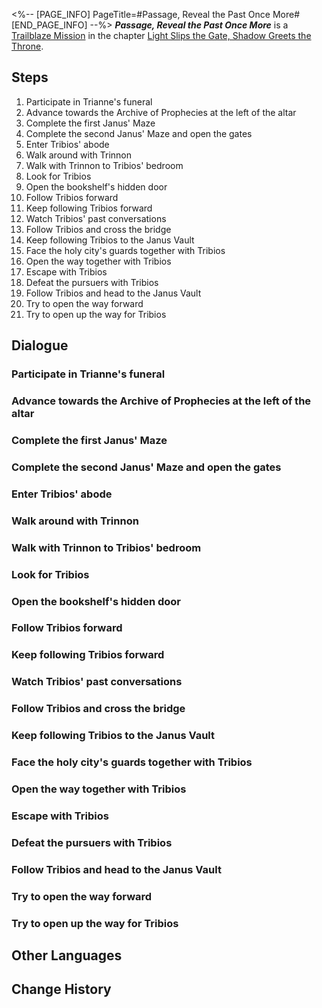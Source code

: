 <%-- [PAGE_INFO]
PageTitle=#Passage, Reveal the Past Once More#
[END_PAGE_INFO] --%>
{{Stub|Dialogue.}}
{{Mission Infobox
|id            = 1040213
|title         = 
|image         = Mission Passage, Reveal the Past Once More.png{{subst:void|<!--$UPLOAD:<<SpriteOutput/Chronicle/1040213.png>-<Mission Passage, Reveal the Past Once More.png>-<Fate's Atlas Images>>-->}}
|type          = Trailblaze
|event_name    = 
|chapter       = Light Slips the Gate, Shadow Greets the Throne
|requirements  = [[Trailblaze Mission]] ''[[Throne, End Those Long Years Forlorn]]'' completed
|summary       = At Trianne's funeral, Phainon made a request to Tribbie, hoping to witness the first vision of her Flame-Chase Journey. With the power of time, you journeyed to the past of the Abyss of Fate &mdash; to the sacred place of the prophecy, Janusopolis. You witnessed how Tribios takes the Coreflame of Passage, receiving Janus's divinity, and how she fled this Sanctum of Tripartite Prophecy that has held her captive for decades and pursue her destiny.
|characters    = Phainon; Scared Holy City Guard; Strict Holy City Guard; Trailblazer; Tribios; Trinnon
|startLocation = [[Amphoreus]] - [["Eternal Holy City" Okhema]]
|world         = Amphoreus
|area          = "Eternal Holy City" Okhema
|prev          = Throne, End Those Long Years Forlorn
|next          = 
|rewards       = Trailblaze EXP*800; Stellar Jade*100; Lost Crystal*18; Trianne Doll (Profile Picture)*1 { text = Trianne Doll }; Celestial Ambrosia*160; Strumming Time*1 { text = ''Strumming Time'' }; Credit*100,000
}}
'''''Passage, Reveal the Past Once More''''' is a [[Trailblaze Mission]] in the chapter [[Light Slips the Gate, Shadow Greets the Throne]].

==Steps==
# Participate in Trianne's funeral
# Advance towards the Archive of Prophecies at the left of the altar
# Complete the first Janus' Maze
# Complete the second Janus' Maze and open the gates
# Enter Tribios' abode
# Walk around with Trinnon
# Walk with Trinnon to Tribios' bedroom
# Look for Tribios
# Open the bookshelf's hidden door
# Follow Tribios forward
# Keep following Tribios forward
# Watch Tribios' past conversations
# Follow Tribios and cross the bridge
# Keep following Tribios to the Janus Vault
# Face the holy city's guards together with Tribios
# Open the way together with Tribios
# Escape with Tribios
# Defeat the pursuers with Tribios
# Follow Tribios and head to the Janus Vault
# Try to open the way forward
# Try to open up the way for Tribios

<!--
==Gameplay Notes==

--><!--
==Trial Character==

-->
==Dialogue==
{{Stub Dialogue}}
===Participate in Trianne's funeral{{subst:void|<!--104021301-->}}===
{{Mission Description|type=trailblaze|location="Eternal Holy City" Okhema|Though we won the fight against the Flame Reaver, we have lost Trianne forever.}}
{{Dialogue Start}}
:{{tx}}
{{Dialogue End}}

===Advance towards the Archive of Prophecies at the left of the altar{{subst:void|<!--104021307-->}}===
{{Mission Description|type=trailblaze|location="Sanctum of Prophecy" Janusopolis|update|Through (Trailblazer)'s power, Phainon's group journeys to the past of the Abyss of Fate &mdash; the "Sanctum of Prophecy" Janusopolis, where they see the Tribbie trio as they were a thousand years ago.}}
{{Dialogue Start}}
:{{tx}}
{{Dialogue End}}

===Complete the first Janus' Maze{{subst:void|<!--104021365-->}}===
{{Dialogue Start}}
:{{tx}}
{{Dialogue End}}

===Complete the second Janus' Maze and open the gates{{subst:void|<!--104021309-->}}===
{{Dialogue Start}}
:{{tx}}
{{Dialogue End}}

===Enter Tribios' abode{{subst:void|<!--104021330-->}}===
{{Mission Description|type=trailblaze|location="Sanctum of Prophecy" Janusopolis|update|As Trinnon returned to her homeland, familiar sights stirred forgotten memories within her &mdash; of people, moments, and treasures she thought time had washed away.}}
{{Dialogue Start}}
:{{tx}}
{{Dialogue End}}

===Walk around with Trinnon{{subst:void|<!--104021337-->}}===
{{Dialogue Start}}
:{{tx}}
{{Dialogue End}}

===Walk with Trinnon to Tribios' bedroom{{subst:void|<!--104021311-->}}===
{{Dialogue Start}}
:{{tx}}
{{Dialogue End}}

===Look for Tribios{{subst:void|<!--104021332-->}}===
{{Dialogue Start}}
:{{tx}}
{{Dialogue End}}

===Open the bookshelf's hidden door{{subst:void|<!--104021312-->}}===
{{Dialogue Start}}
:{{tx}}
{{Dialogue End}}

===Follow Tribios forward{{subst:void|<!--104021313-->}}===
{{Dialogue Start}}
:{{tx}}
{{Dialogue End}}

===Keep following Tribios forward{{subst:void|<!--104021317-->}}===
{{Dialogue Start}}
:{{tx}}
{{Dialogue End}}

===Watch Tribios' past conversations{{subst:void|<!--104021318-->}}===
{{Dialogue Start}}
:{{tx}}
{{Dialogue End}}

===Follow Tribios and cross the bridge{{subst:void|<!--104021320-->}}===
{{Dialogue Start}}
:{{tx}}
{{Dialogue End}}

===Keep following Tribios to the Janus Vault{{subst:void|<!--104021321-->}}===
{{Dialogue Start}}
:{{tx}}
{{Dialogue End}}

===Face the holy city's guards together with Tribios{{subst:void|<!--104021322-->}}===
{{Dialogue Start}}
:{{tx}}
{{Dialogue End}}

===Open the way together with Tribios{{subst:void|<!--104021323-->}}===
{{Mission Description|type=trailblaze|location="Sanctum of Prophecy" Janusopolis|update|Tribios takes the Coreflame of Passage, receiving Janus's divine authority. Now, she must flee this Sanctum of Tripartite Prophecy that has held her captive for decades and pursue her destiny.}}
{{Dialogue Start}}
:{{tx}}
{{Dialogue End}}

===Escape with Tribios{{subst:void|<!--104021324-->}}===
{{Dialogue Start}}
:{{tx}}
{{Dialogue End}}

===Defeat the pursuers with Tribios{{subst:void|<!--104021325-->}}===
{{Dialogue Start}}
:{{tx}}
{{Dialogue End}}

===Follow Tribios and head to the Janus Vault{{subst:void|<!--104021353-->}}===
{{Mission Description|type=trailblaze|location="Sanctum of Prophecy" Janusopolis|update|As Trinnon returned to her homeland, familiar sights stirred forgotten memories within her &mdash; of people, moments, and treasures she thought time had washed away.}}
{{Dialogue Start}}
:{{tx}}
{{Dialogue End}}

===Try to open the way forward{{subst:void|<!--104021354-->}}===
{{Dialogue Start}}
:{{tx}}
{{Dialogue End}}

===Try to open up the way for Tribios{{subst:void|<!--104021338-->}}===
{{Dialogue Start}}
:{{tx}}
{{Dialogue End}}

==Other Languages==
{{Other Languages
|en   = Passage, Reveal the Past Once More
|zhs  = 来路啊，请再度显映往履
|zht  = 來路啊，請再度顯映往履
|ja   = 辿りし道よ、今一度道しるべを
|ko   = 지나온 길이여, 다시금 과거의 발걸음을 보여주오
|es   = Sendas, revelen el pasado otra vez
|fr   = Passage, dévoile le passé une fois de plus
|ru   = О дорога, яви прошлое ещё раз
|th   = ผู้มาเยือนเอ๋ย โปรดแสดงอดีตอีกครา
|vi   = Hỡi Nơi Bắt Đầu, Hãy Tái Hiện Quá Khứ Một Lần Nữa
|de   = Tore, zeigt den Weg zurück zur Vergangenheit
|id   = Jalan, Tunjukkan Sekali Lagi Jejak Masa Lalu
|pt   = Passagem, Revele o Passado Mais Uma Vez
}}

==Change History==
{{Change History|3.1}}
